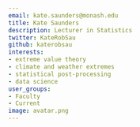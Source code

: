 ```yaml
---
email: kate.saunders@monash.edu
title: Kate Saunders
description: Lecturer in Statistics
twitter: KateRobSau
github: katerobsau
interests:
- extreme value theory
- climate and weather extremes
- statistical post-processing
- data science
user_groups:
- Faculty
- Current
image: avatar.png
---
```


